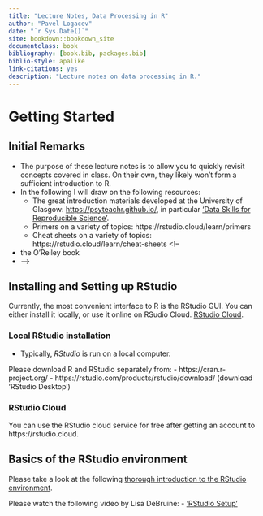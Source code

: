 ```yaml
--- 
title: "Lecture Notes, Data Processing in R"
author: "Pavel Logacev"
date: "`r Sys.Date()`"
site: bookdown::bookdown_site
documentclass: book
bibliography: [book.bib, packages.bib]
biblio-style: apalike
link-citations: yes
description: "Lecture notes on data processing in R."
---
```


<!--
Markdown basics: https://rmarkdown.rstudio.com/authoring_basics.html
-->

# Getting Started

## Initial Remarks

- The purpose of these lecture notes is to allow you to quickly revisit concepts covered in class. On their own, they likely won't form a sufficient introduction to R.
- In the following I will draw on the following resources:
  - The great introduction materials developed at the University of Glasgow: <https://psyteachr.github.io/>, in particular ['Data Skills for Reproducible Science'](https://psyteachr.github.io/msc-data-skills/).
  - Primers on a variety of topics: https://rstudio.cloud/learn/primers
  - Cheat sheets on a variety of topics: https://rstudio.cloud/learn/cheat-sheets
<!--
- the O'Reiley book
- 
-->

## Installing and Setting up RStudio
Currently, the most convenient interface to R is the RStudio GUI. You can either install it locally, or use it online on RSudio Cloud. [RStudio Cloud]().

### Local RStudio installation
- Typically, *RStudio* is run on a local computer. 

Please download R and RStudio separately from:
  - https://cran.r-project.org/
  - https://rstudio.com/products/rstudio/download/ (download 'RStudio Desktop')
  
### RStudio Cloud
You can use the RStudio cloud service for free after getting an account to https://rstudio.cloud.

<!--
## RStudio Interface 
- Let's take a look at the RStudio interface.
- Let's take a look at the [RStudio Cloud](https://rstudio.cloud) interface.
-->

## Basics of the RStudio environment
Please take a look at the following [thorough introduction to the RStudio environment](https://github.com/hbctraining/Intro-to-R/blob/master/lessons/01_introR-R-and-RStudio.md).

Please watch the following video by Lisa DeBruine:
- ['RStudio Setup'](https://www.youtube.com/watch?v=CbA6ZVlJE78&list=PLA2iRWVwbpTIweEBHD2dOKjZHK1atRmXt&index=2&ab_channel=LisaDeBruine)

<!--
This is a _sample_ book written in **Markdown**. You can use anything that Pandoc's Markdown supports, e.g., a math equation $a^2 + b^2 = c^2$.

The **bookdown** package can be installed from CRAN or Github:

```r
install.packages("bookdown")
# or the development version
# devtools::install_github("rstudio/bookdown")
```

Remember each Rmd file contains one and only one chapter, and a chapter is defined by the first-level heading `#`.

To compile this example to PDF, you need XeLaTeX. You are recommended to install TinyTeX (which includes XeLaTeX): <https://yihui.org/tinytex/>.

```r
# automatically create a bib database for R packages
knitr::write_bib(c(
  .packages(), 'bookdown', 'knitr', 'rmarkdown'
), 'packages.bib')
```
-->